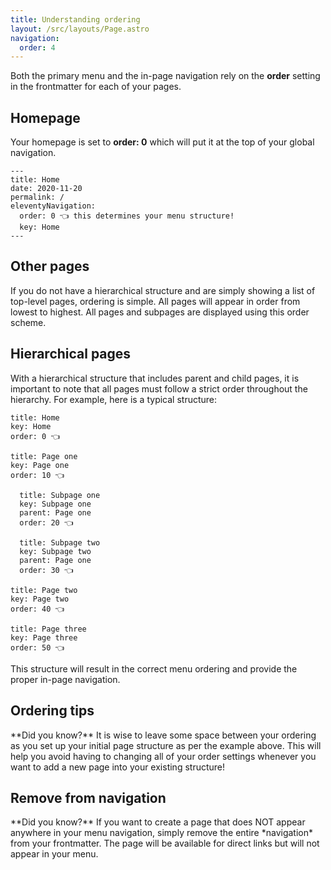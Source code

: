 ```yaml
---
title: Understanding ordering
layout: /src/layouts/Page.astro
navigation:
  order: 4
---
```



Both the primary menu and the in-page navigation rely on the **order** setting in the frontmatter for each of your pages. 

## Homepage

Your homepage is set to **order: 0** which will put it at the top of your global navigation.

```
---
title: Home
date: 2020-11-20
permalink: /
eleventyNavigation:
  order: 0 👈 this determines your menu structure!
  key: Home 
---
```

## Other pages

If you do not have a hierarchical structure and are simply showing a list of top-level pages, ordering is simple. All pages will appear in order from lowest to highest. All pages and subpages are displayed using this order scheme. 

## Hierarchical pages

With a hierarchical structure that includes parent and child pages, it is important to note that all pages must follow a strict order throughout the hierarchy. For example, here is a typical structure:

```
title: Home
key: Home
order: 0 👈

title: Page one
key: Page one
order: 10 👈

  title: Subpage one
  key: Subpage one
  parent: Page one
  order: 20 👈

  title: Subpage two
  key: Subpage two
  parent: Page one
  order: 30 👈

title: Page two
key: Page two
order: 40 👈

title: Page three
key: Page three
order: 50 👈
```

This structure will result in the correct menu ordering and provide the proper in-page navigation. 

## Ordering tips

<Aside>
**Did you know?** It is wise to leave some space between your ordering as you set up your initial page structure as per the example above. This will help you avoid having to changing all of your order settings whenever you want to add a new page into your existing structure!
</Aside>

## Remove from navigation

<Aside>
**Did you know?** If you want to create a page that does NOT appear anywhere in your menu navigation, simply remove the entire *navigation* from your frontmatter. The page will be available for direct links but will not appear in your menu.
</Aside>
